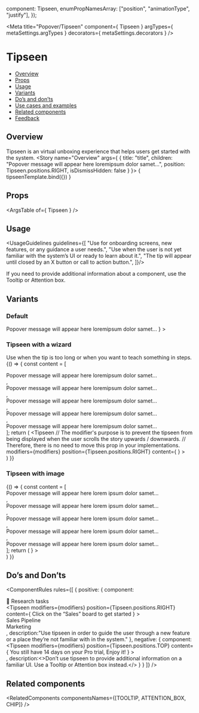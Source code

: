
  component: Tipseen,
  enumPropNamesArray: ["position", "animationType", "justify"],
});

<Meta
  title="Popover/Tipseen"
  component={ Tipseen }
  argTypes={ metaSettings.argTypes }
  decorators={ metaSettings.decorators }
/>

<!--- Component documentation -->

# Tipseen
- [Overview](#overview)
- [Props](#props)
- [Usage](#usage)
- [Variants](#variants)
- [Do’s and don’ts](#dos-and-donts)
- [Use cases and examples](#use-cases-and-examples)
- [Related components](#related-components)
- [Feedback](#feedback)

## Overview
Tipseen is an virtual unboxing experience that helps users get started with the system.
<Canvas>
  <Story name="Overview"
         args={
           {
            title: "title",
            children: "Popover message will appear here loremipsum dolor samet…",
            position: Tipseen.positions.RIGHT,
            isDismissHidden: false
           }
         }>
    { tipseenTemplate.bind({}) }
  </Story>
</Canvas>

## Props
<ArgsTable of={ Tipseen } />

## Usage
<UsageGuidelines guidelines={[
  "Use for onboarding screens, new features, or any guidance a user needs.",
  "Use when the user is not yet familiar with the system’s UI or ready to learn about it.",
  "The tip will appear until closed by an X button or call to action button.",
]}/>

<Tip title="Check yourself">If you need to provide additional information about a component, use the <Link href="/?path=/docs/popover-tooltip--overview" size={Link.sizes.SMALL} withoutSpacing>Tooltip</Link> or <Link href="/?path=/docs/feedback-attentionbox--overview" size={Link.sizes.SMALL} withoutSpacing>Attention box.</Link></Tip>

## Variants
### Default
<Canvas>
  <Story name="Default">
    <Tipseen
      // The modifier's purpose is to prevent the tipseen from being displayed when the user scrolls the story upwards / downwards.
      // Therefore, there is no need to move this prop in your implementations.
      modifiers={modifiers}
      position={Tipseen.positions.RIGHT}
      content={
        <TipseenContent
          title="This is a title"
          isDismissHidden
        >
          Popover message will appear here loremipsum dolor samet…
        </TipseenContent>
      }
    >
      <div className="monday-style-story-tipseen_container" />
    </Tipseen>
  </Story>
</Canvas>

### Tipseen with a wizard
Use when the tip is too long or when you want to teach something in steps.
<Canvas>
  <Story name="Tipseen with a wizard">
    {() => {
      const content = [
        <div>Popover message will appear here loremipsum dolor samet…</div>,
        <div>Popover message will appear here loremipsum dolor samet…</div>,
        <div>Popover message will appear here loremipsum dolor samet…</div>,
        <div>Popover message will appear here loremipsum dolor samet…</div>,
        <div>Popover message will appear here loremipsum dolor samet…</div>
      ];
      return (
        <Tipseen
          // The modifier's purpose is to prevent the tipseen from being displayed when the user scrolls the story upwards / downwards.
          // Therefore, there is no need to move this prop in your implementations.
          modifiers={modifiers}
          position={Tipseen.positions.RIGHT}
          content={
            <TipseenWizard
              title="This is a title"
              steps={content}
              activeStepIndex={2}
            />
          }
        >
          <div className="monday-style-story-tipseen_container" />
        </Tipseen>
      )
    }}
  </Story>
</Canvas>

### Tipseen with image
<Canvas>
  <Story name="Tipseen with image">
    {() => {
      const content = [
        <div>Popover message will appear here lorem ipsum dolor samet…</div>,
        <div>Popover message will appear here lorem ipsum dolor samet…</div>,
        <div>Popover message will appear here lorem ipsum dolor samet…</div>,
        <div>Popover message will appear here lorem ipsum dolor samet…</div>,
        <div>Popover message will appear here lorem ipsum dolor samet…</div>
      ];
      return (
        <Tipseen
          // The modifier's purpose is to prevent the tipseen from being displayed when the user scrolls the story upwards / downwards.
          // Therefore, there is no need to move this prop in your implementations.
          position={Tipseen.positions.RIGHT}
          modifiers={modifiers}
          isCloseButtonOnImage
          content={
            <>
              <TipseenImage
                className="monday-style-story-tipseen_image"
                src={picture}
              />
              <TipseenWizard
                title="This is a title"
                steps={content}
                activeStepIndex={2}
              />
            </>
          }
        >
          <div className="monday-style-story-tipseen_big-container" />
        </Tipseen>
      )
    }}
  </Story>
</Canvas>

## Do’s and Don’ts
<ComponentRules
  rules={[
    {
      positive: {
        component:
          <div className="monday-style-story-tipseen_box">
            <div className="monday-style-story-tipseen_column-item">
              <Icon icon={Board} iconSize="24" /><span>💫 Research tasks</span>
            </div>
            <Tipseen
              modifiers={modifiers}
              position={Tipseen.positions.RIGHT}
              content={
                <TipseenContent title="Step1 of 7">
                  Click on the “Sales” board to get started
                </TipseenContent>
              }
            >
              <div className="monday-style-story-tipseen_column-item monday-style-story-tipseen_hovered">
                <Icon icon={Board} iconSize="24" /><span>Sales Pipeline</span>
              </div>
            </Tipseen>
            <div className="monday-style-story-tipseen_column-item">
              <Icon icon={BoardPrivate} iconSize="24" /><span>Marketing</span>
            </div>
          </div>,
        description:"Use tipseen in order to guide the user through a new feature or a place they’re not familiar with in the system."
      },
      negative: {
        component:
          <div className="monday-style-story-tipseen_column-wrapper">
            <Tipseen
              modifiers={modifiers}
              position={Tipseen.positions.TOP}
              content={
                <TipseenContent>
                  You still have 14 days on your Pro trial, Enjoy it!
                </TipseenContent>
              }
            >
              <div className="monday-style-story-tipseen_inline-container" />
            </Tipseen>
          </div>,
        description:<>Don’t use tipseen to provide additional information on a familiar UI. Use a <Link href="/?path=/docs/popover-tooltip--overview" withoutSpacing>Tooltip</Link> or <Link href="/?path=/docs/feedback-attentionbox--overview" withoutSpacing>Attention box</Link> instead.</>
      }
    }
  ]}
/>

## Related components
<RelatedComponents componentsNames={[TOOLTIP, ATTENTION_BOX, CHIP]} />

